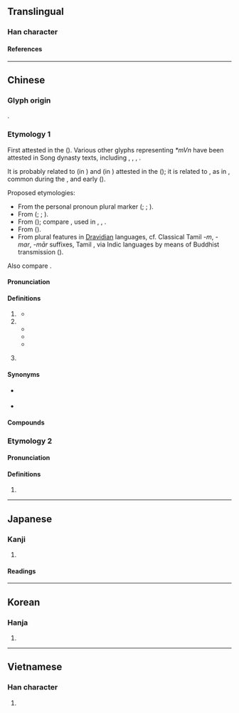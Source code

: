 {{also|们}}
{{character info}}
==Translingual==
{{stroke order|type=animate}}

===Han character===
{{Han char|rn=9|rad=人|as=08|sn=10|four=27220|canj=OAN|ids=⿰亻門}}

====References====
{{Han ref|kx=0107.260|dkj=00766|dj=0229.060|hdz=10185.020|uh=5011}}

----

==Chinese==
{{zh-forms|s=们}}

===Glyph origin===
{{Han etym}}
{{Han compound|亻|門|ls=psc|c1=s|c2=p|t1=person}}.

===Etymology 1===
First attested in the {{w|Song dynasty}} ({{zh-ref|Lü, 1940}}). Various other glyphs representing ''*mVn'' have been attested in Song dynasty texts, including {{zh-l|*懣}}, {{zh-l|*滿}}, {{zh-l|*瞞}}, {{zh-l|*門}}.

It is probably related to {{ltc-l|弭}} (in {{m|zh|[[我]]弭}}) and {{ltc-l|偉}} (in {{m|zh|[[兒郎]]偉}}) attested in the {{w|Tang dynasty}} ({{zh-ref|Lü, 1940}}); it is related to {{zh-l|每}}, as in {{zh-l|我每}}, common during the {{w|Jin dynasty (1115–1234)|Jin (Jurchen)}}, {{w|Yuan dynasty|Yuan}} and early {{w|Ming dyansty|Ming dynasties}} ({{zh-ref|Lü, 1985}}).

Proposed etymologies:
* From the personal pronoun plural marker {{och-l|輩}} ({{zh-ref|Lü, 1985}}; {{zh-ref|Feng, 1997}}; {{zh-ref|Li, 2013}}).
* From {{ltc-l|門|door; clan; family}} ({{zh-ref|Ota, 2003}}; {{zh-ref|Yu, 1989}}; {{zh-ref|Li and Shi, 2000}}).
* From {{ltc-l|每人|everybody|id=1,1}} ({{zh-ref|Norman, 1988}}); compare {{cog|cdo|-}} {{zh-l|各儂|everybody}}, used in {{zh-l|我各儂|we; us}}, {{zh-l|汝各儂|you (plural)}}, {{zh-l|伊各儂|they}}.
* From {{ltc-l|物|thing}} ({{zh-ref|Jiang, 1995}}).
* From plural features in [[Dravidian]] languages, cf. Classical Tamil ''-m'', ''-mar'', ''-mār'' suffixes, Tamil {{m|ta|நாம்|t=inclusive we}}, via Indic languages by means of Buddhist transmission ({{zh-ref|Chen & Ye, 2020}}).

Also compare {{zh-l|*您}}.

====Pronunciation====
{{zh-pron
|m=men,mén,1nb=vernacular,2nb=literary
|m-s=men2-1/men2
|m-s_note=men2-1 - vernacular; men2 - literary
|c=mun4
|c-t=mon3
|g=miin/miin4
|g_note=miin - vernacular; miin4 - literary
|h=pfs=mùn;gd=mun2
|j=me
|md=muòng
|mn=bûn
|mn-t=mung5
|w=3men
|x=men
|mc=
|oc=
|ma=y
|cat=suf
}}

====Definitions====
{{zh-hanzi}}

# {{n-g|Suffix indicating [[plural]] for pronouns, some animated nouns and personifications.}}
#: {{zh-x|我們|we}}
#: {{zh-x|孩子{zi}們|children}}
#* {{zh-x|相公 忠義，某-們 不肯 做 此-事。|Sir, {{w|Zhang Jun (Song chancellor)|you}} are a good man. We will not do this.|WVC|ref=Various editors. {{circa2|13th century|short=yes}}. ''{{w|Zhuzi yulei|A Collection of Conversations of Master Zhu}}'' ({{lang|zh|《朱子語類》}})}}
# {{n-g|Suffix attached to the name of the representative of a group to refer to that whole group.}}
#* {{zh-x|^蔡 ^京 們 著[着]{zhāo}數 高，治 ^元-祐 黨，只 一-章 疏 便 盡行 遣 了。|{{w|Cai Jing}} '''and his ilk''' got their tricks. To deal with the Yuanyou faction — they got rid of them all with one single memo.|WVC|ref=Various editors. {{circa2|13th century|short=yes}}. ''{{w|Zhuzi yulei|A Collection of Conversations of Master Zhu}}'' ({{lang|zh|《朱子語類》}})}}
#* {{zh-x|總括 先生{sheng} 來信 的 意思{si}，大概 有 兩 點，一 是 罵 ^史太林 先生{sheng}-們 是 官僚，再 一 是 斥 @^毛.^澤東 先生{sheng}-們 的 「各-派 聯合 一致 抗日」的 主張 為{wéi} 出賣 革命。|I take it that the main drift of your letter is contained in these two points: You consider Stalin '''and his colleagues''' bureaucrats, and the proposal of Mao Zedong '''and others''' — “Let all parties unite to resist Japan” — as a betrayal of the cause of revolution.|ref='''1936''', {{w2|zh|魯迅}} ({{w|Lu Xun}}), {{lang|zh|《答托洛斯基派的信》}} (Reply to a Letter from the Trotskyites). English translation based on [https://www.marxists.org/archive/lu-xun/1936/06/09.htm]}}
#* {{zh-x|^艾奇遜-'''們''' 的 欺騙 做法 在 ^中國 還.有 一 層 薄薄 的 社會 基礎。|The deceptive manoeuvres of '''the''' Acheson'''s''' still have a flimsy social base in China.|ref='''1949''', {{w2|zh|毛澤東}} ({{w|Mao Zedong}}), {{lang|zh|《丟掉幻想，準備鬥爭》}} (Cast Away Illusions, Prepare for Struggle). English translation based on [https://www.marxists.org/reference/archive/mao/selected-works/volume-4/mswv4_66.htm]}}
# {{lb|zh|dialectal Mandarin|Jin}} {{n-g|General suffix indicating [[plural]].}}

====Synonyms====
* {{q|Cantonese}} {{zh-l|*哋}}
* {{q|Hakka}} {{zh-l|*兜}}

====Compounds====
{{zh-der|人們|他們|他們倆|你們|俺們|咱們|哥們兒|哥兒們|圖們江|她們|娘兒們|孩兒們|它們|小哥兒們|小姐們兒|我們|渠們|爺們|爺們兒|爺兒們|牠們|老哥兒們|諾們罕|這們|鐵哥們|誰們|佢們|公們倆|吾們|哥們|娘們|孩子們|恁們|某們|窮哥們|老娘們|老爺們|那們|阿們|學生們|老師們|祂們}}

===Etymology 2===

====Pronunciation====
{{zh-pron
|m=mèn
|cat=
}}

====Definitions====
{{zh-hanzi}}

# {{zh-only|們渾}}

{{zh-cat|Beginning}}

----

==Japanese==

===Kanji===
{{ja-kanji|grade=|rs=人08}}

# {{rfdef|ja|sort=人08}}

====Readings====
{{ja-readings
|goon=もん
|kanon=ぼん
|kun=ともがら-
}}

----

==Korean==

===Hanja===
{{ko-hanja|문}}

# {{rfdef|ko|sort=人08}}

----

==Vietnamese==

===Han character===
{{vi-readings|reading=[[món]], [[môn]], [[mon]]|rs=人08}}

# {{rfdef|vi|sort=人08}}